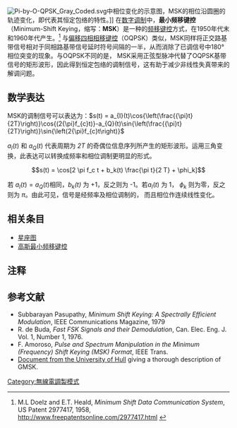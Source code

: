 {{NoteTA|G1=Signals and Systems}}
{{Modulation techniques}}
[[Image:Pi-by-O-QPSK_Gray_Coded.svg|thumb]]中相位变化的示意图，MSK的相位沿圆圈的轨迹变化，即代表其恒定包络的特性。]]
在[[調變#數位信号調變方式|数字调制]]中，'''最小频移键控'''（Minimum-Shift Keying，缩写：'''MSK'''）是一种{{le|连续相位调制|Continuous phase modulation|连续相位}}的[[频移键控|频移键控]]方式，在1950年代末和1960年代产生。<ref>M.L Doelz and E.T. Heald, ''Minimum Shift Data Communication System'', US Patent 2977417, 1958, http://www.freepatentsonline.com/2977417.html {{Wayback|url=http://www.freepatentsonline.com/2977417.html |date=20190804015422 }}</ref>  与[[偏移四相相移键控|偏移四相相移键控]]（OQPSK）类似，MSK同样将正交路基带信号相对于同相路基带信号延时符号间隔的一半，从而消除了已调信号中180°相位突变的现象。与OQPSK不同的是， MSK采用正弦型脉冲代替了OQPSK基带信号的矩形波形，因此得到恒定包络的调制信号，这有助于减少非线性失真带来的解调问题。

== 数学表达 ==

MSK的调制信号可以表达为：<math>s(t) = a_{I}(t)\cos{\left(\frac{{\pi}t}{2T}\right)}\cos{(2{\pi}f_{c}t)}-a_{Q}(t)\sin{\left(\frac{{\pi}t}{2T}\right)}\sin{\left(2{\pi}f_{c}t\right)}</math>

<math>a_{I}(t)</math> 和 <math>a_{Q}(t)</math> 代表周期为 ''2T'' 的奇偶位信息序列所产生的矩形波形。运用三角变换，此表达可以转换成频率和相位调制更明显的形式。

:<math>
s(t) = \cos[2 \pi f_c t + b_k(t) \frac{\pi t}{2 T} + \phi_k]
</math>

若 <math>a_{I}(t) = a_{Q}(t)</math>相同，''b<sub>k</sub>(t)'' 为 +1，反之则为 -1。若<math>a_{I}(t)</math> 为 1， <math>\phi_k</math> 则为零，反之则为 <math>\pi</math>。由此可见，信号是经频率及相位调制的， 而且相位作连续线性变化。 

==相关条目==
*[[星座图|星座图]]
*[[高斯最小频移键控|高斯最小频移键控]]

==注释==
{{Reflist}}

==参考文献==
* Subbarayan Pasupathy, ''Minimum Shift Keying: A Spectrally Efficient Modulation'', IEEE Communications Magazine, 1979
* R. de Buda, ''Fast FSK Signals and their Demodulation'', Can. Elec. Eng. J. Vol. 1, Number 1, 1976. 
* F. Amoroso, ''Pulse and Spectrum Manipulation in the Minimum (Frequency) Shift Keying (MSK) Format'', IEEE Trans.
* [http://www.emc.york.ac.uk/reports/linkpcp/appD.pdf Document from the University of Hull] {{Wayback|url=http://www.emc.york.ac.uk/reports/linkpcp/appD.pdf |date=20170830050134 }} giving a thorough description of GMSK.

[[Category:無線電調製模式|Category:無線電調製模式]]